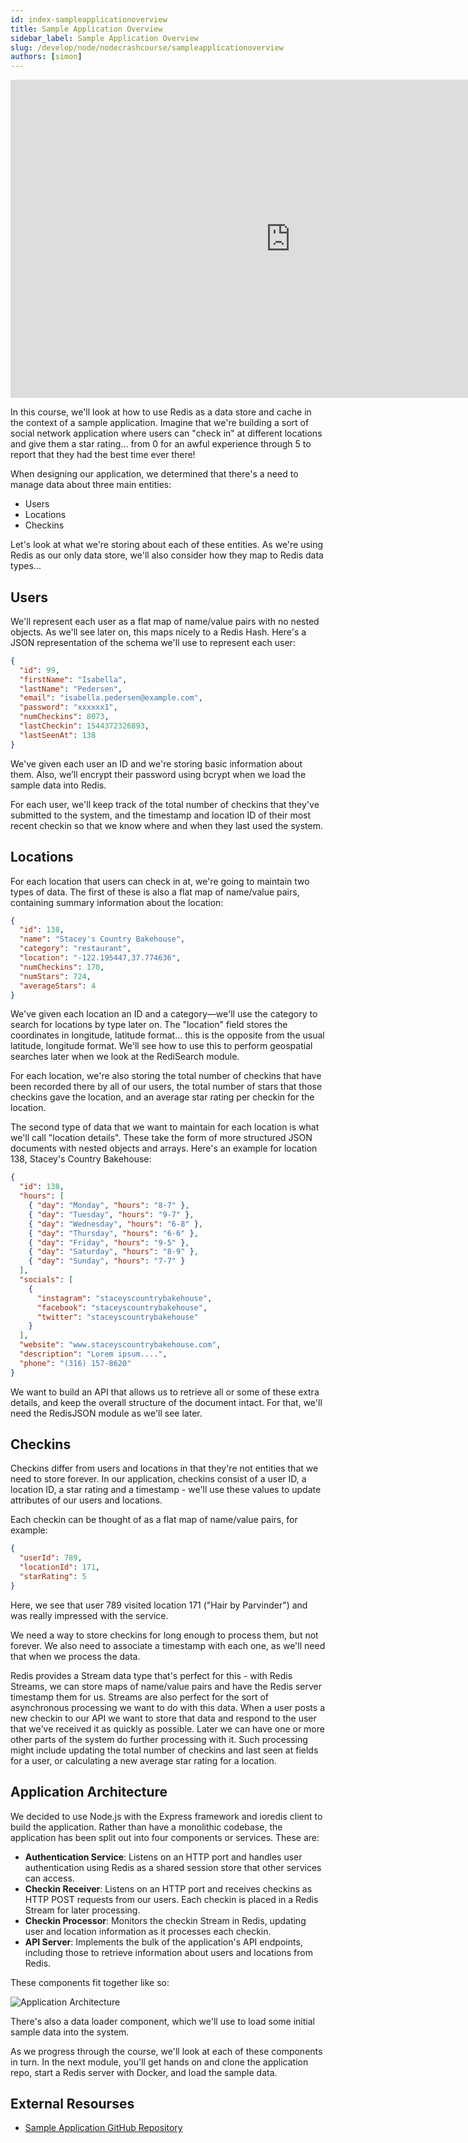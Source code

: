 ```yaml
---
id: index-sampleapplicationoverview
title: Sample Application Overview
sidebar_label: Sample Application Overview
slug: /develop/node/nodecrashcourse/sampleapplicationoverview
authors: [simon]
---
```



<Authors frontMatter={frontMatter} />

<div class="text--center">
  <iframe
    width="896"
    height="509"
    src="https://www.youtube.com/embed/bPZX4ZJANK4"
    frameborder="0"
    allow="accelerometer; autoplay; clipboard-write; encrypted-media; gyroscope; picture-in-picture"
    allowfullscreen></iframe>
</div>

In this course, we'll look at how to use Redis as a data store and cache in the context of a sample application. Imagine that we're building a sort of social network application where users can "check in" at different locations and give them a star rating… from 0 for an awful experience through 5 to report that they had the best time ever there!

When designing our application, we determined that there's a need to manage data about three main entities:

- Users
- Locations
- Checkins

Let's look at what we're storing about each of these entities. As we're using Redis as our only data store, we'll also consider how they map to Redis data types...

## Users

We'll represent each user as a flat map of name/value pairs with no nested objects. As we'll see later on, this maps nicely to a Redis Hash. Here's a JSON representation of the schema we'll use to represent each user:

```json
{
  "id": 99,
  "firstName": "Isabella",
  "lastName": "Pedersen",
  "email": "isabella.pedersen@example.com",
  "password": "xxxxxx1",
  "numCheckins": 8073,
  "lastCheckin": 1544372326893,
  "lastSeenAt": 138
}
```

We've given each user an ID and we're storing basic information about them. Also, we’ll encrypt their password using bcrypt when we load the sample data into Redis.

For each user, we'll keep track of the total number of checkins that they've submitted to the system, and the timestamp and location ID of their most recent checkin so that we know where and when they last used the system.

## Locations

For each location that users can check in at, we're going to maintain two types of data. The first of these is also a flat map of name/value pairs, containing summary information about the location:

```json
{
  "id": 138,
  "name": "Stacey's Country Bakehouse",
  "category": "restaurant",
  "location": "-122.195447,37.774636",
  "numCheckins": 170,
  "numStars": 724,
  "averageStars": 4
}
```

We've given each location an ID and a category—we'll use the category to search for locations by type later on. The "location" field stores the coordinates in longitude, latitude format… this is the opposite from the usual latitude, longitude format. We'll see how to use this to perform geospatial searches later when we look at the RediSearch module.

For each location, we're also storing the total number of checkins that have been recorded there by all of our users, the total number of stars that those checkins gave the location, and an average star rating per checkin for the location.

The second type of data that we want to maintain for each location is what we'll call "location details". These take the form of more structured JSON documents with nested objects and arrays. Here's an example for location 138, Stacey's Country Bakehouse:

```json
{
  "id": 138,
  "hours": [
    { "day": "Monday", "hours": "8-7" },
    { "day": "Tuesday", "hours": "9-7" },
    { "day": "Wednesday", "hours": "6-8" },
    { "day": "Thursday", "hours": "6-6" },
    { "day": "Friday", "hours": "9-5" },
    { "day": "Saturday", "hours": "8-9" },
    { "day": "Sunday", "hours": "7-7" }
  ],
  "socials": [
    {
      "instagram": "staceyscountrybakehouse",
      "facebook": "staceyscountrybakehouse",
      "twitter": "staceyscountrybakehouse"
    }
  ],
  "website": "www.staceyscountrybakehouse.com",
  "description": "Lorem ipsum....",
  "phone": "(316) 157-8620"
}
```

We want to build an API that allows us to retrieve all or some of these extra details, and keep the overall structure of the document intact. For that, we'll need the RedisJSON module as we'll see later.

## Checkins

Checkins differ from users and locations in that they're not entities that we need to store forever. In our application, checkins consist of a user ID, a location ID, a star rating and a timestamp - we'll use these values to update attributes of our users and locations.

Each checkin can be thought of as a flat map of name/value pairs, for example:

```json
{
  "userId": 789,
  "locationId": 171,
  "starRating": 5
}
```

Here, we see that user 789 visited location 171 ("Hair by Parvinder") and was really impressed with the service.

We need a way to store checkins for long enough to process them, but not forever. We also need to associate a timestamp with each one, as we'll need that when we process the data.

Redis provides a Stream data type that's perfect for this - with Redis Streams, we can store maps of name/value pairs and have the Redis server timestamp them for us. Streams are also perfect for the sort of asynchronous processing we want to do with this data. When a user posts a new checkin to our API we want to store that data and respond to the user that we've received it as quickly as possible. Later we can have one or more other parts of the system do further processing with it. Such processing might include updating the total number of checkins and last seen at fields for a user, or calculating a new average star rating for a location.

## Application Architecture

We decided to use Node.js with the Express framework and ioredis client to build the application. Rather than have a monolithic codebase, the application has been split out into four components or services. These are:

- **Authentication Service**: Listens on an HTTP port and handles user authentication using Redis as a shared session store that other services can access.
- **Checkin Receiver**: Listens on an HTTP port and receives checkins as HTTP POST requests from our users. Each checkin is placed in a Redis Stream for later processing.
- **Checkin Processor**: Monitors the checkin Stream in Redis, updating user and location information as it processes each checkin.
- **API Server**: Implements the bulk of the application's API endpoints, including those to retrieve information about users and locations from Redis.

These components fit together like so:

![Application Architecture](images/application_architecture.png)

There's also a data loader component, which we'll use to load some initial sample data into the system.

As we progress through the course, we'll look at each of these components in turn. In the next module, you'll get hands on and clone the application repo, start a Redis server with Docker, and load the sample data.

## External Resourses

- [Sample Application GitHub Repository](https://github.com/redislabs-training/node-js-crash-course)
